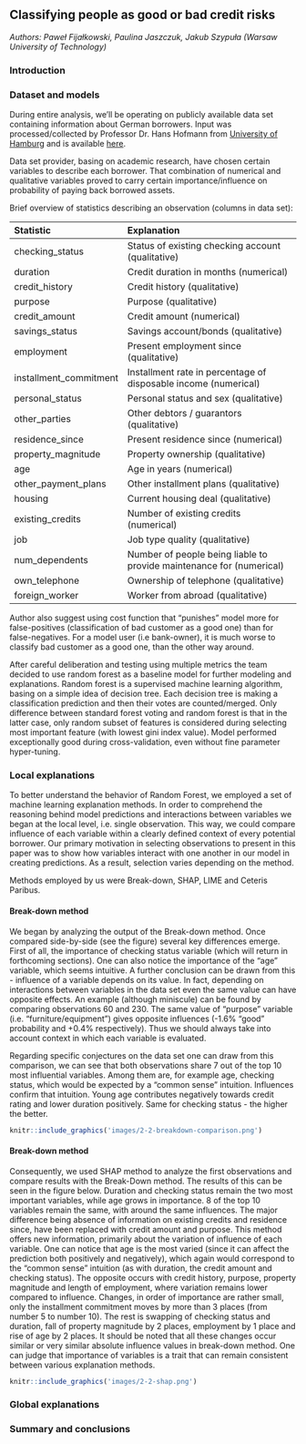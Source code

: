 ## Classifying people as good or bad credit risks {#xai1-explainable-german-credits}

*Authors: Paweł Fijałkowski, Paulina Jaszczuk, Jakub Szypuła (Warsaw University of Technology)*

### Introduction

### Dataset and models

During entire analysis, we'll be operating on publicly available data set containing information about German borrowers. Input was processed/collected by Professor Dr. Hans Hofmann from [University of Hamburg](https://www.uni-hamburg.de/en.html) and is available [here](https://archive.ics.uci.edu/ml/datasets/statlog+(german+credit+data)).

Data set provider, basing on academic research,  have chosen certain variables to describe each borrower. That combination of numerical and qualitative variables proved to carry certain importance/influence on probability of paying back borrowed assets. 

Brief overview of statistics describing an observation (columns in data set):

Statistic                 Explanation
-----------------------   ----------------------------- 
checking_status           Status of existing checking account (qualitative)
duration                  Credit duration in months (numerical)
credit_history            Credit history (qualitative)
purpose                   Purpose (qualitative)
credit_amount             Credit amount (numerical)
savings_status            Savings account/bonds (qualitative)
employment                Present employment since (qualitative)
installment_commitment    Installment rate in percentage of disposable income (numerical)
personal_status           Personal status and sex (qualitative)
other_parties             Other debtors / guarantors (qualitative)
residence_since           Present residence since (numerical)
property_magnitude        Property ownership (qualitative)
age                       Age in years (numerical)
other_payment_plans       Other installment plans (qualitative)
housing                   Current housing deal (qualitative)
existing_credits          Number of existing credits (numerical)
job                       Job type quality (qualitative)
num_dependents            Number of people being liable to provide maintenance for (numerical)
own_telephone             Ownership of telephone (qualitative)
foreign_worker            Worker from abroad (qualitative)


Author also suggest using cost function that "punishes" model more for false-positives (classification of bad customer as a good one) than for false-negatives. For a model user (i.e bank-owner), it is much worse to classify bad customer as a good one, than the other way around.

After careful deliberation and testing using multiple metrics the team decided to use random forest as a baseline model for further modeling and explanations. Random forest is a supervised machine learning algorithm, basing on a simple idea of decision tree. Each decision tree is making a classification prediction and then their votes are counted/merged. Only difference between
standard forest voting and random forest is that in the latter case, only random subset of features is considered during selecting most important feature (with lowest gini index value).
Model performed exceptionally good during cross-validation, even without fine parameter hyper-tuning.

### Local explanations

To better understand the behavior of Random Forest, we employed a set of machine learning explanation methods. In order to comprehend the reasoning behind model predictions and interactions between variables we began at the local level, i.e. single observation. This way, we could compare influence of each variable within a clearly defined context of every potential borrower. Our primary motivation in selecting observations to present in this paper was to show how variables interact with one another in our model in creating predictions. As a result, selection varies depending on the method.

Methods employed by us were Break-down, SHAP, LIME and Ceteris Paribus.

#### Break-down method

We began by analyzing the output of the Break-down method. Once compared side-by-side (see the figure) several key differences emerge. First of all, the importance of checking status variable (which will return in forthcoming sections). One can also notice the importance of the "age" variable, which seems intuitive. A further conclusion can be drawn from this - influence of a variable depends on its value. In fact, depending on interactions between variables in the data set even the same value can have opposite effects. An example (although miniscule) can be found by comparing observations 60 and 230. The same value of "purpose" variable (i.e. "furniture/equipment") gives opposite influences (-1.6% "good" probability and +0.4% respectively). Thus we should always take into account context in which each variable is evaluated.
 
Regarding specific conjectures on the data set one can draw from this comparison, we can see that both observations share 7 out of the top 10 most influential variables. Among them are, for example age, checking status, which would be expected by a "common sense" intuition. Influences confirm that intuition. Young age contributes negatively towards credit rating and lower duration positively. Same for checking status - the higher the better. 

```r
knitr::include_graphics('images/2-2-breakdown-comparison.png')
```

#### Break-down method

Consequently, we used SHAP method to analyze the first observations and compare results with the Break-Down method. The results of this can be seen in the figure below. Duration and checking status remain the two most important variables, while age grows in importance. 8 of the top 10 variables remain the same, with around the same influences. The major difference being absence of information on existing credits and residence since, have been replaced with credit amount and purpose. This method offers new information, primarily about the variation of influence of each variable. One can notice that age is the most varied (since it can affect the prediction both positively and negatively), which again would correspond to the "common sense" intuition (as with duration, the credit amount and checking status). The opposite occurs with credit history, purpose, property magnitude and length of employment, where variation remains lower compared to influence. Changes, in order of importance are rather small, only the installment commitment moves by more than 3 places (from number 5 to number 10). The rest is swapping of checking status and duration, fall of property magnitude by 2 places, employment by 1 place and rise of age by 2 places. It should be noted that all these changes occur similar or very similar absolute influence values in break-down method. One can judge that importance of variables is a trait that can remain consistent between various explanation methods.

```r
knitr::include_graphics('images/2-2-shap.png')
```



### Global explanations

### Summary and conclusions

